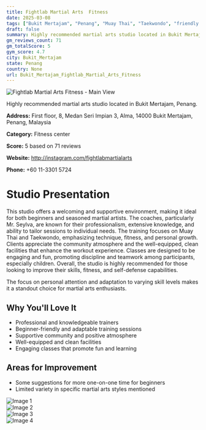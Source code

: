 ```yaml
---
title: Fightlab Martial Arts  Fitness
date: 2025-03-08
tags: ["Bukit Mertajam", "Penang", "Muay Thai", "Taekwondo", "friendly atmosphere", "well-equipped", "Bukit Mertajam"]  
draft: false
summary: Highly recommended martial arts studio located in Bukit Mertajam, Penang.
gm_reviews_count: 71
gm_totalScore: 5
gym_score: 4.7
city: Bukit_Mertajam
state: Penang
country: None
url: Bukit_Mertajam_Fightlab_Martial_Arts_Fitness
---
```


<div className="aspect-[16/9] relative my-8">
  <img 
    src="https://lh5.googleusercontent.com/p/AF1QipMyLStr5Rvw6USDRCzvH0Q5win0LU38bURnNSIJ=w1920-h1080-k-no"
    alt="Fightlab Martial Arts  Fitness - Main View"
    className="object-cover absolute inset-0 w-full h-full rounded-lg"
  />
</div>

Highly recommended martial arts studio located in Bukit Mertajam, Penang.

**Address:** First floor, 8, Medan Seri Impian 3, Alma, 14000 Bukit Mertajam, Penang, Malaysia

**Category:** Fitness center

**Score:** 5 based on 71 reviews

**Website:** http://instagram.com/fightlabmartialarts

**Phone:** +60 11-3301 5724

# Studio Presentation

This studio offers a welcoming and supportive environment, making it ideal for both beginners and seasoned martial artists. The coaches, particularly Mr. Seylva, are known for their professionalism, extensive knowledge, and ability to tailor sessions to individual needs. The training focuses on Muay Thai and Taekwondo, emphasizing technique, fitness, and personal growth. Clients appreciate the community atmosphere and the well-equipped, clean facilities that enhance the workout experience. Classes are designed to be engaging and fun, promoting discipline and teamwork among participants, especially children. Overall, the studio is highly recommended for those looking to improve their skills, fitness, and self-defense capabilities.

The focus on personal attention and adaptation to varying skill levels makes it a standout choice for martial arts enthusiasts.

## Why You'll Love It

- Professional and knowledgeable trainers
- Beginner-friendly and adaptable training sessions
- Supportive community and positive atmosphere
- Well-equipped and clean facilities
- Engaging classes that promote fun and learning

## Areas for Improvement

- Some suggestions for more one-on-one time for beginners
- Limited variety in specific martial arts styles mentioned

<div className="grid grid-cols-1 xl:grid-cols-2 gap-4 my-8">
<div className="aspect-[4/3] relative"><img src="https://lh3.googleusercontent.com/p/AF1QipPnpJQuWQSZaS5lomQ-NtcC6tAgP8BCn0-RVbh6=w1920-h1080-k-no" alt="Image 1" className="object-cover absolute inset-0 w-full h-full rounded-lg" /></div>
<div className="aspect-[4/3] relative"><img src="https://lh5.googleusercontent.com/p/AF1QipMxFhybKA0Nd6tBeu5skWWojosg4d8y1IW6YXAi=w1920-h1080-k-no" alt="Image 2" className="object-cover absolute inset-0 w-full h-full rounded-lg" /></div>
<div className="aspect-[4/3] relative"><img src="https://lh5.googleusercontent.com/p/AF1QipMNd2wvQcRF3rQuJYsKsuKJsn2f2mzlqmGFOUgh=w1920-h1080-k-no" alt="Image 3" className="object-cover absolute inset-0 w-full h-full rounded-lg" /></div>
<div className="aspect-[4/3] relative"><img src="https://lh5.googleusercontent.com/p/AF1QipND1Lczssrf-TOc9F6xFyNGQkVJNGW36UE_Veh7=w1920-h1080-k-no" alt="Image 4" className="object-cover absolute inset-0 w-full h-full rounded-lg" /></div>
</div>